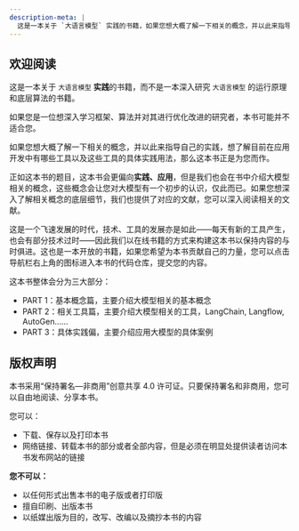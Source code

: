 ```yaml
---
description-meta: |
  这是一本关于 `大语言模型` 实践的书籍，如果您想大概了解一下相关的概念，并以此来指导自己的实践，想了解目前在应用开发中有哪些工具以及这些工具的具体实践用法，那么这本书正式为您而作。
---
```


## 欢迎阅读 {.unnumbered}
这是一本关于 `大语言模型` **实践**的书籍，而不是一本深入研究 `大语言模型` 的运行原理和底层算法的书籍。

如果您是一位想深入学习框架、算法并对其进行优化改进的研究者，本书可能并不适合您。

如果您想大概了解一下相关的概念，并以此来指导自己的实践，想了解目前在应用开发中有哪些工具以及这些工具的具体实践用法，那么这本书正是为您而作。

正如这本书的题目，这本书会更偏向**实践、应用**，但是我们也会在书中介绍大模型相关的概念，这些概念会让您对大模型有一个初步的认识，仅此而已。如果您想深入了解相关概念的底层细节，我们也提供了对应的文献，您可以深入阅读相关的文献。

这是一个飞速发展的时代，技术、工具的发展亦是如此——每天有新的工具产生，也会有部分技术过时——因此我们以在线书籍的方式来构建这本书以保持内容的与时俱进。这也是一本开放的书籍，如果您希望为本书贡献自己的力量，您可以点击导航栏右上角的图标进入本书的代码仓库，提交您的内容。

这本书整体会分为三大部分：

* PART 1：基本概念篇，主要介绍大模型相关的基本概念
* PART 2：相关工具篇，主要介绍大模型相关的工具，LangChain, Langflow, AutoGen……
* PART 3：具体实践偏，主要介绍应用大模型的具体案例

## 版权声明
本书采用“保持署名—非商用”创意共享 4.0 许可证。只要保持署名和非商用，您可以自由地阅读、分享本书。

您可以：

* 下载、保存以及打印本书
* 网络链接、转载本书的部分或者全部内容，但是必须在明显处提供读者访问本书发布网站的链接

**您不可以：**

* 以任何形式出售本书的电子版或者打印版
* 擅自印刷、出版本书
* 以纸媒出版为目的，改写、改编以及摘抄本书的内容
